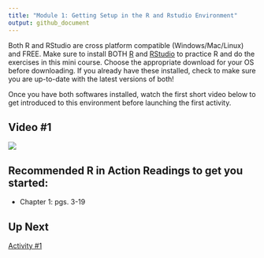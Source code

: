 ```yaml
---
title: "Module 1: Getting Setup in the R and Rstudio Environment"
output: github_document
---
```


Both R and RStudio are cross platform compatible (Windows/Mac/Linux) and FREE. Make sure to install BOTH [R](https://www.r-project.org/) and [RStudio](https://rstudio.com/) to practice R and do the exercises in this mini course. Choose the appropriate download for your OS before downloading. If you already have these installed, check to make sure you are up-to-date with the latest versions of both!

Once you have both softwares installed, watch the first short video below to get introduced to this environment before launching the first activity.

## Video #1 

[![](images/mq0.jpeg)](https://youtu.be/uNW5dlrXd2w) 

## Recommended R in Action Readings to get you started:
* Chapter 1: pgs. 3-19

## Up Next
[Activity #1](docs/activity1.html)